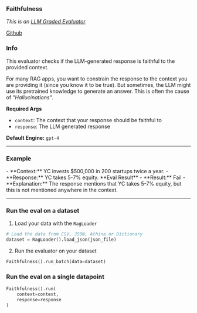 
### Faithfulness

_This is an [LLM Graded Evaluator](/evals/faq/why_does_llm_eval_work)_

[Github](https://github.com/athina-ai/athina-evals/blob/main/athina/evals/llm/context_contains_enough_information/evaluator.py)

### Info

This evaluator checks if the LLM-generated response is faithful to the provided context.

For many RAG apps, you want to constrain the response to the context you are providing it (since you know it to be true).
But sometimes, the LLM might use its pretrained knowledge to generate an answer. This is often the cause of _"Hallucinations"_.

**Required Args**

- `context`: The context that your response should be faithful to
- `response`: The LLM generated response

**Default Engine:** `gpt-4`

---

### Example

<Callout type='infos'>
- **Context:** YC invests $500,000 in 200 startups twice a year.
- **Response:** YC takes 5-7% equity.

</Callout>

<Callout type='error'>
**Eval Result**
- **Result:** Fail
- **Explanation:** The response mentions that YC takes 5-7% equity, but this is not mentioned anywhere in the context.

</Callout>

---

### Run the eval on a dataset

1. Load your data with the `RagLoader`

```python
# Load the data from CSV, JSON, Athina or Dictionary
dataset = RagLoader().load_json(json_file)
```

2. Run the evaluator on your dataset

```python
Faithfulness().run_batch(data=dataset)
```

### Run the eval on a single datapoint

```python
Faithfulness().run(
    context=context,
    response=response
)
```
